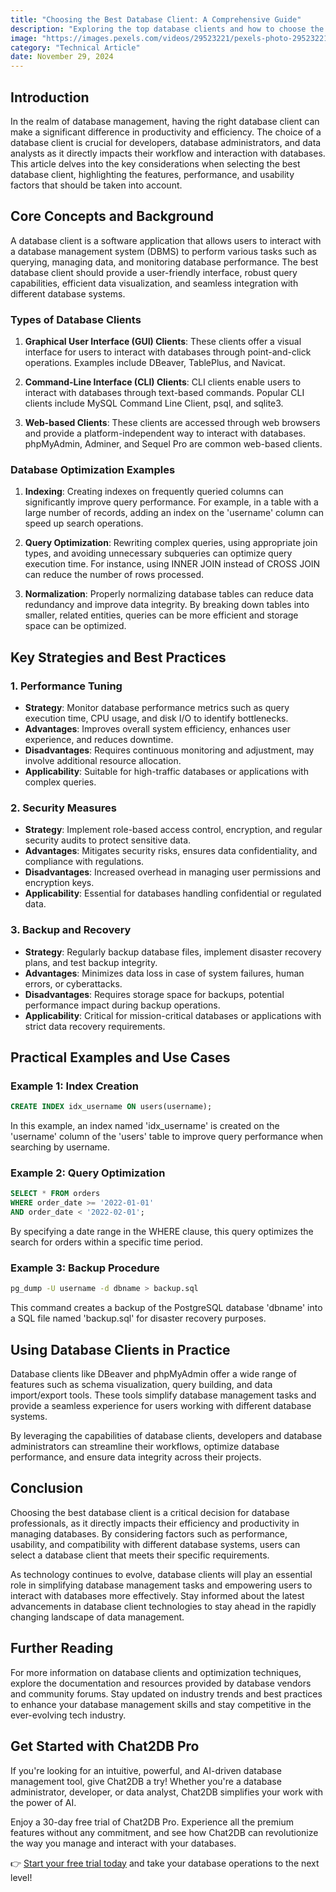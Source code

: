 ```yaml
---
title: "Choosing the Best Database Client: A Comprehensive Guide"
description: "Exploring the top database clients and how to choose the best one for your needs."
image: "https://images.pexels.com/videos/29523221/pexels-photo-29523221.jpeg?auto=compress&cs=tinysrgb&dpr=1&w=500"
category: "Technical Article"
date: November 29, 2024
---
```


## Introduction

In the realm of database management, having the right database client can make a significant difference in productivity and efficiency. The choice of a database client is crucial for developers, database administrators, and data analysts as it directly impacts their workflow and interaction with databases. This article delves into the key considerations when selecting the best database client, highlighting the features, performance, and usability factors that should be taken into account.

## Core Concepts and Background

A database client is a software application that allows users to interact with a database management system (DBMS) to perform various tasks such as querying, managing data, and monitoring database performance. The best database client should provide a user-friendly interface, robust query capabilities, efficient data visualization, and seamless integration with different database systems.

### Types of Database Clients

1. **Graphical User Interface (GUI) Clients**: These clients offer a visual interface for users to interact with databases through point-and-click operations. Examples include DBeaver, TablePlus, and Navicat.

2. **Command-Line Interface (CLI) Clients**: CLI clients enable users to interact with databases through text-based commands. Popular CLI clients include MySQL Command Line Client, psql, and sqlite3.

3. **Web-based Clients**: These clients are accessed through web browsers and provide a platform-independent way to interact with databases. phpMyAdmin, Adminer, and Sequel Pro are common web-based clients.

### Database Optimization Examples

1. **Indexing**: Creating indexes on frequently queried columns can significantly improve query performance. For example, in a table with a large number of records, adding an index on the 'username' column can speed up search operations.

2. **Query Optimization**: Rewriting complex queries, using appropriate join types, and avoiding unnecessary subqueries can optimize query execution time. For instance, using INNER JOIN instead of CROSS JOIN can reduce the number of rows processed.

3. **Normalization**: Properly normalizing database tables can reduce data redundancy and improve data integrity. By breaking down tables into smaller, related entities, queries can be more efficient and storage space can be optimized.

## Key Strategies and Best Practices

### 1. Performance Tuning

- **Strategy**: Monitor database performance metrics such as query execution time, CPU usage, and disk I/O to identify bottlenecks.
- **Advantages**: Improves overall system efficiency, enhances user experience, and reduces downtime.
- **Disadvantages**: Requires continuous monitoring and adjustment, may involve additional resource allocation.
- **Applicability**: Suitable for high-traffic databases or applications with complex queries.

### 2. Security Measures

- **Strategy**: Implement role-based access control, encryption, and regular security audits to protect sensitive data.
- **Advantages**: Mitigates security risks, ensures data confidentiality, and compliance with regulations.
- **Disadvantages**: Increased overhead in managing user permissions and encryption keys.
- **Applicability**: Essential for databases handling confidential or regulated data.

### 3. Backup and Recovery

- **Strategy**: Regularly backup database files, implement disaster recovery plans, and test backup integrity.
- **Advantages**: Minimizes data loss in case of system failures, human errors, or cyberattacks.
- **Disadvantages**: Requires storage space for backups, potential performance impact during backup operations.
- **Applicability**: Critical for mission-critical databases or applications with strict data recovery requirements.

## Practical Examples and Use Cases

### Example 1: Index Creation

```sql
CREATE INDEX idx_username ON users(username);
```

In this example, an index named 'idx_username' is created on the 'username' column of the 'users' table to improve query performance when searching by username.

### Example 2: Query Optimization

```sql
SELECT * FROM orders
WHERE order_date >= '2022-01-01'
AND order_date < '2022-02-01';
```

By specifying a date range in the WHERE clause, this query optimizes the search for orders within a specific time period.

### Example 3: Backup Procedure

```bash
pg_dump -U username -d dbname > backup.sql
```

This command creates a backup of the PostgreSQL database 'dbname' into a SQL file named 'backup.sql' for disaster recovery purposes.

## Using Database Clients in Practice

Database clients like DBeaver and phpMyAdmin offer a wide range of features such as schema visualization, query building, and data import/export tools. These tools simplify database management tasks and provide a seamless experience for users working with different database systems.

By leveraging the capabilities of database clients, developers and database administrators can streamline their workflows, optimize database performance, and ensure data integrity across their projects.

## Conclusion

Choosing the best database client is a critical decision for database professionals, as it directly impacts their efficiency and productivity in managing databases. By considering factors such as performance, usability, and compatibility with different database systems, users can select a database client that meets their specific requirements.

As technology continues to evolve, database clients will play an essential role in simplifying database management tasks and empowering users to interact with databases more effectively. Stay informed about the latest advancements in database client technologies to stay ahead in the rapidly changing landscape of data management.

## Further Reading

For more information on database clients and optimization techniques, explore the documentation and resources provided by database vendors and community forums. Stay updated on industry trends and best practices to enhance your database management skills and stay competitive in the ever-evolving tech industry.

## Get Started with Chat2DB Pro

If you're looking for an intuitive, powerful, and AI-driven database management tool, give Chat2DB a try! Whether you're a database administrator, developer, or data analyst, Chat2DB simplifies your work with the power of AI.

Enjoy a 30-day free trial of Chat2DB Pro. Experience all the premium features without any commitment, and see how Chat2DB can revolutionize the way you manage and interact with your databases.

👉 [Start your free trial today](https://chat2db.ai/pricing) and take your database operations to the next level!
